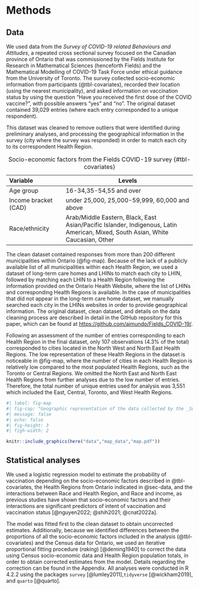 # Methods

## Data {#sec-data}

We used data from the *Survey of COVID-19 related Behaviours and Attitudes*, a repeated cross sectional survey focused on the Canadian province of Ontario that was commissioned by the Fields Institute for Research in Mathematical Sciences (henceforth Fields) and the  Mathematical Modelling of COVID-19 Task Force under ethical guidance from the University of Toronto. The survey collected socio-economic information from participants (@tbl-covariates), recorded their location (using the nearest municipality), and asked information on vaccination status by using the question "Have you received the first dose of the COVID vaccine?", with possible answers "yes" and "no". The original dataset contained 39,029 entries (where each entry corresponded to a unique respondent).

This dataset was cleaned to remove outliers that were identified during preliminary analyses, and processing the geographical information in the survey (city where the survey was responded) in order to match each city to its correspondent Health Region.


| Variable             | Levels                                            |            
|:---------------------|---------------------------------------------------|
| Age group            | 16-34,35-54,55 and over                           |
| Income bracket (CAD) | under 25,000, 25,000-59,999, 60,000 and above     |
| Race/ethnicity       | Arab/Middle Eastern, Black, East Asian/Pacific Islander, Indigenous, Latin American, Mixed, South Asian, White Caucasian, Other |
                                                                                                                   
: Socio-economic factors from the Fields COVID-19 survey {#tbl-covariates}

The clean dataset contained responses from more than 200 different municipalities within Ontario (@fig-map). Because of the lack of a publicly available list of all municipalities within each Health Region, we used a dataset of long-term care homes and LHINs to match each city to LHIN, followed by matching each LHIN to a Health Region following the information provided on the Ontario Health Website, where the list of LHINs and corresponding Health Regions is available. In the case of municipalities that did not appear in the long-term care home dataset, we manually searched each city in the LHINs websites in order to provide geographical information. The original dataset, clean dataset, and details on the data cleaning process are described in detail in the GitHub repository for this paper, which can be found at [https://github.com/aimundo/Fields_COVID-19/](https://github.com/aimundo/Fields_COVID-19/).

Following an assessment of the number of entries corresponding to each Health Region in the final dataset, only 107 observations (4.3% of the total) corresponded to cities located in the North West and North East Health Regions. The low representation of these Health Regions in the dataset is noticeable in @fig-map, where the number of cities in each Health Region is relatively low compared to the most populated Health Regions, such as the Toronto or Central Regions. We omitted the North East and North East Health Regions from further analyses due to the low number of entries. Therefore, the total number of unique entries used for analysis was 3,551 which included the East, Central, Toronto, and West Health Regions.

```r
#| label: fig-map
#| fig-cap: "Geographic representation of the data collected by the _Survey of COVID-19 related Behaviours and Attitudes_, collected by the Fields Institute in Ontario. The municipalities (cities) from where survey participants provided answers (in the clean dataset) appear as points. The Health six Regions are color-coded. Internal boundaries within certain Health Regions indicate areas that belonged to the Local Integrated Health Networks (LHINs), the geographic areas for healthcare in Ontario before the adoption of the Health Regions."
#| message: false
#| echo: false
#| fig-height: 3
#| figh-width: 2

knitr::include_graphics(here("data","map_data","map.pdf"))

```


## Statistical analyses

We used a logistic regression model to estimate the probability of vaccination depending on the socio-economic factors described in @tbl-covariates, the Health Regions from Ontario indicated in @sec-data, and the interactions between Race and Health Region, and Race and income, as previous studies have shown that socio-economic factors and their interactions are significant predictors of intent of vaccination and vaccination status [@nguyen2022; @shih2021; @cnat2022a].

<!-- $$ -->
<!-- \begin{aligned} -->
<!-- \log \left( \frac{p\textrm{(vac)}}{1-p\textrm{(vac)}} \right) = \beta_0+ \beta_{1}\textrm{(Age group)} +\beta_{2} \textrm{ Race} + \beta_3 \textrm{ Health Region} + \beta_4 \textrm{ Income}+\\ \beta_5\textrm{(Health Region} \times \textrm{Race)} + \beta_6 \textrm{ (Income} \times \textrm{Race)} -->
<!-- \end{aligned} -->
<!-- $$ {#eq-model3} -->

<!-- Where $p\textrm{(vac)}$ indicates the probability of having received the first dose of a COVID-19 vaccine, $\beta_0$ indicates the population intercept, and $\beta_1...\beta_6$ indicate the coefficients for each term.  -->

The model was fitted first to the clean dataset to obtain uncorrected estimates. Additionally, because we identified differences between the proportions of all the socio-economic factors included in the analysis (@tbl-covariates) and the Census data for Ontario, we used an iterative proportional fitting procedure (_raking_) [@deming1940] to correct the data using Census socio-economic data and Health Region population totals, in order to obtain corrected estimates from the model. Details regarding the correction can be found in the Appendix. 
All analyses were conducted in R 4.2.2 using the packages `survey` [@lumley2011],`tidyverse` [@wickham2019], and `quarto` [@quarto].

